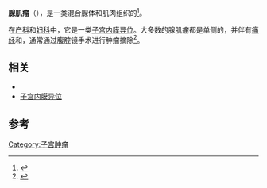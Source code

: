 {{expand|time=2016-05-08T08:55:54+00:00}}
{{Medical}}
{{Infobox Disease
 | Name           = 腺肌瘤
 | Image          = 
 | Caption        = 
 | DiseasesDB     = 
 | ICD10          = 
 | ICD9           = 
 | ICDO           = 8932/0
 | OMIM           = 
 | MedlinePlus    = 
 | eMedicineSubj  = 
 | eMedicineTopic = 
 | MeshID         = D018194
}}
'''腺肌瘤'''（{{lang-en|Adenomyoma}}），是一类混合腺体和肌肉组织的{{link-en|混合型肿瘤|complex and mixed tumor}}<ref>{{DorlandsDict|one/000001684|adenomyoma}}</ref>。

在[[产科|产科]]和[[妇科|妇科]]中，它是一类[[子宫内膜异位|子宫内膜异位]]。大多数的腺肌瘤都是单侧的，并伴有[[痛经|痛经]]和{{link-en|盆骨痛|pelvic pain}}，通常通过腹腔镜手术进行肿瘤摘除<ref>{{cite journal |author=Takeuchi H, Kitade M, Kikuchi I, Kumakiri J, Kuroda K, Jinushi M |title=Diagnosis, laparoscopic management, and histopathologic findings of juvenile cystic adenomyoma: a review of nine cases |journal=Fertil. Steril. |volume= 94|issue= 3|pages= 862–868|pmid=19539912 |doi=10.1016/j.fertnstert.2009.05.010 |url=|date=June 2009}}</ref>。

==相关==
*{{link-en|非典型息肉状腺肌瘤|Atypical polypoid adenomyoma}}
*[[子宫内膜异位|子宫内膜异位]]

==参考==
{{reflist}}
{{女性生殖道肿瘤}}

[[Category:子宫肿瘤|Category:子宫肿瘤]]